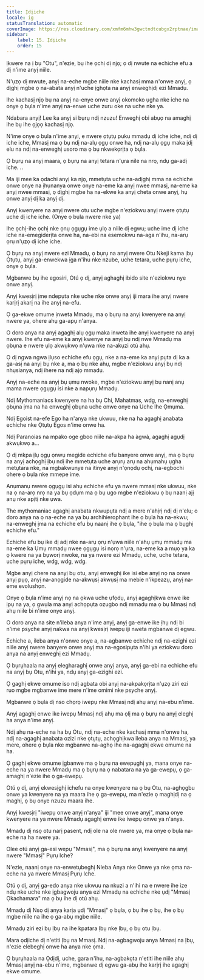 ```yaml
---
title: Ịdịiche
locale: ig
statusTranslation: automatic
coverImage: https://res.cloudinary.com/xmfm6mhw3gwctndtcubgx2rptnae/image/upload/v1740468922/small_cover_tratado_de_psicologia_revolucionaria_a4c0dca4e0.webp
sidebar:
    label: 15. Ịdịiche
    order: 15
---
```

Ịkwere na ị bụ "Otu", n'ezie, bụ ihe ọchị dị njọ; ọ dị nwute na echiche efu a dị n'ime anyị niile.

N'ụzọ dị mwute, anyị na-eche mgbe niile nke kachasị mma n'onwe anyị, ọ dịghị mgbe ọ na-abata anyị n'uche ịghọta na anyị enweghịdị ezi Mmadụ.

Ihe kachasị njọ bụ na anyị na-enye onwe anyị okomoko ụgha nke iche na onye ọ bụla n'ime anyị na-enwe uche zuru oke na uche nke ya.

Ndabara anyị! Lee ka anyị si bụrụ ndị nzuzu! Enweghị obi abụọ na amaghị ihe bụ ihe ọjọọ kachasị njọ.

N'ime onye ọ bụla n'ime anyị, e nwere ọtụtụ puku mmadụ dị iche iche, ndị dị iche iche, Mmasị ma ọ bụ ndị na-alụ ọgụ onwe ha, ndị na-alụ ọgụ maka ịdị elu na ndị na-enweghị usoro ma ọ bụ nkwekọrịta ọ bụla.

Ọ bụrụ na anyị maara, ọ bụrụ na anyị tetara n'ụra nile na nrọ, ndụ ga-adị iche. ..

Ma iji mee ka ọdachi anyị ka njọ, mmetụta uche na-adịghị mma na echiche onwe onye na ịhụnanya onwe onye na-eme ka anyị nwee mmasị, na-eme ka anyị nwee mmasị, ọ dịghị mgbe ha na-ekwe ka anyị cheta onwe anyị, hụ onwe anyị dị ka anyị dị.

Anyị kwenyere na anyị nwere otu uche mgbe n'eziokwu anyị nwere ọtụtụ uche dị iche iche. (Onye ọ bụla nwere nke ya)

Ihe ọchị-ihe ọchị nke ọnụ ọgụgụ ime ụlọ a niile dị egwu; uche ime dị iche iche na-emegiderịta onwe ha, na-ebi na esemokwu na-aga n'ihu, na-arụ ọrụ n'ụzọ dị iche iche.

Ọ bụrụ na anyị nwere ezi Mmadụ, ọ bụrụ na anyị nwere Otu Nkeji kama ịbụ Ọtụtụ, anyị ga-enwekwa ịga n'ihu nke nzube, uche tetara, uche pụrụ iche, onye ọ bụla.

Mgbanwe bụ ihe egosiri, Otú ọ dị, anyị aghaghị ibido site n'eziokwu nye onwe anyị.

Anyị kwesịrị ịme ndepụta nke uche nke onwe anyị iji mara ihe anyị nwere karịrị akarị na ihe anyị na-efu.

Ọ ga-ekwe omume ịnweta Mmadụ, ma ọ bụrụ na anyị kwenyere na anyị nwere ya, ohere ahụ ga-apụ n'anya.

O doro anya na anyị agaghị alụ ọgụ maka inweta ihe anyị kwenyere na anyị nwere. Ihe efu na-eme ka anyị kwenye na anyị bụ ndị nwe Mmadụ ma ọbụna e nwere ụlọ akwụkwọ n'ụwa nke na-akụzi otú ahụ.

Ọ dị ngwa ngwa ịlụso echiche efu ọgụ, nke a na-eme ka anyị pụta dị ka a ga-asị na anyị bụ nke a, ma ọ bụ nke ahụ, mgbe n'eziokwu anyị bụ ndị nhụsianya, ndị ihere na ndị ajọ mmadụ.

Anyị na-eche na anyị bụ ụmụ nwoke, mgbe n'eziokwu anyị bụ nanị anụ mama nwere ọgụgụ isi nke a napụrụ Mmadụ.

Ndị Mythomaniacs kwenyere na ha bụ Chi, Mahatmas, wdg, na-enweghị ọbụna ịma na ha enweghị ọbụna uche onwe onye na Uche Ihe Ọmụma.

Ndị Egoist na-efe Ego ha n'anya nke ukwuu, nke na ha agaghị anabata echiche nke Ọtụtụ Egos n'ime onwe ha.

Ndị Paranoias na mpako oge gboo niile na-akpa ha àgwà, agaghị agụdị akwụkwọ a...

Ọ dị mkpa ịlụ ọgụ ọnwụ megide echiche efu banyere onwe anyị, ma ọ bụrụ na anyị achọghị ịbụ ndị ihe mmetụta uche arụrụ arụ na ahụmahụ ụgha metụtara nke, na mgbakwunye na itinye anyị n'ọnọdụ ọchị, na-egbochi ohere ọ bụla nke mmepe ime.

Anụmanụ nwere ọgụgụ isi ahụ echiche efu ya nwere mmasị nke ukwuu, nke na ọ na-arọ nrọ na ya bụ ọdụm ma ọ bụ ugo mgbe n'eziokwu ọ bụ naanị ajị anụ nke apịtị nke ụwa.

The mythomaniac agaghị anabata nkwupụta ndị a mere n'ahịrị ndị dị n'elu; o doro anya na ọ na-eche na ya bụ archihierophant ihe ọ bụla ha na-ekwu; na-enweghị ịma na echiche efu bụ naanị ihe ọ bụla, "ihe ọ bụla ma ọ bụghị echiche efu."

Echiche efu bụ ike dị adị nke na-arụ ọrụ n'ụwa niile n'ahụ ụmụ mmadụ ma na-eme ka Ụmụ mmadụ nwee ọgụgụ isi nọrọ n'ụra, na-eme ka a mụọ ya ka ọ kwere na ya bụworị nwoke, na ya nwere ezi Mmadụ, uche, uche tetara, uche pụrụ iche, wdg, wdg, wdg.

Mgbe anyị chere na anyị bụ otu, anyị enweghị ike isi ebe anyị nọ na onwe anyị pụọ, anyị na-anọgide na-akwụsị akwụsị ma mebie n'ikpeazụ, anyị na-eme evolushọn.

Onye ọ bụla n'ime anyị nọ na ọkwa uche ụfọdụ, anyị agaghịkwa enwe ike ịpụ na ya, ọ gwụla ma anyị achọpụta ozugbo ndị mmadụ ma ọ bụ Mmasị ndị ahụ niile bi n'ime onye anyị.

O doro anya na site n'ileba anya n'ime anyị, anyị ga-enwe ike ịhụ ndị bi n'ime psyche anyị nakwa na anyị kwesịrị iwepụ iji nweta mgbanwe dị egwu.

Echiche a, ileba anya n'onwe onye a, na-agbanwe echiche ndị na-ezighi ezi niile anyị nwere banyere onwe anyị ma na-egosipụta n'ihi ya eziokwu doro anya na anyị enweghị ezi Mmadụ.

Ọ bụrụhaala na anyị elegharaghị onwe anyị anya, anyị ga-ebi na echiche efu na anyị bụ Otu, n'ihi ya, ndụ anyị ga-ezighi ezi.

Ọ gaghị ekwe omume iso ndị agbata obi anyị na-akpakọrịta n'ụzọ ziri ezi ruo mgbe mgbanwe ime mere n'ime omimi nke psyche anyị.

Mgbanwe ọ bụla dị nso chọrọ iwepụ nke Mmasị ndị ahụ anyị na-ebu n'ime.

Anyị agaghị enwe ike iwepụ Mmasị ndị ahụ ma ọlị ma ọ bụrụ na anyị eleghị ha anya n'ime anyị.

Ndị ahụ na-eche na ha bụ Otu, ndị na-eche nke kachasị mma n'onwe ha, ndị na-agaghị anabata ozizi nke ọtụtụ, achọghịkwa ileba anya na Mmasị, ya mere, ohere ọ bụla nke mgbanwe na-aghọ ihe na-agaghị ekwe omume na ha.

Ọ gaghị ekwe omume ịgbanwe ma ọ bụrụ na ewepụghị ya, mana onye na-eche na ya nwere Mmadụ ma ọ bụrụ na ọ nabatara na ya ga-ewepụ, ọ ga-amaghị n'ezie ihe ọ ga-ewepụ.

Otú ọ dị, anyị ekwesịghị ichefu na onye kwenyere na ọ bụ Otu, na-aghọgbu onwe ya kwenyere na ya maara ihe ọ ga-ewepụ, ma n'ezie ọ maghịdị na ọ maghị, ọ bụ onye nzuzu maara ihe.

Anyị kwesịrị "iwepụ onwe anyị n'anya" iji "mee onwe anyị", mana onye kwenyere na ya nwere Mmadụ agaghị enwe ike iwepụ onwe ya n'anya.

Mmadụ dị nsọ otu narị pasent, ndị ole na ole nwere ya, ma onye ọ bụla na-eche na ha nwere ya.

Olee otú anyị ga-esi wepụ "Mmasị", ma ọ bụrụ na anyị kwenyere na anyị nwere "Mmasị" Pụrụ Iche?

N'ezie, naanị onye na-enwetụbeghị Nleba Anya nke Onwe ya nke ọma na-eche na ya nwere Mmasị Pụrụ Iche.

Otú ọ dị, anyị ga-edo anya nke ukwuu na nkuzi a n'ihi na e nwere ihe ize ndụ nke uche nke ịgbagwoju anya ezi Mmadụ na echiche nke ụdị "Mmasị Ọkachamara" ma ọ bụ ihe dị otú ahụ.

Mmadụ dị Nsọ dị anya karịa ụdị "Mmasị" ọ bụla, ọ bụ ihe ọ bụ, ihe ọ bụ mgbe niile na ihe ọ ga-abụ mgbe niile.

Mmadụ ziri ezi bụ Ịbụ na ihe kpatara Ịbụ nke Ịbụ, ọ bụ otu Ịbụ.

Mara ọdịiche dị n'etiti Ịbụ na Mmasị. Ndị na-agbagwoju anya Mmasị na Ịbụ, n'ezie elebeghị onwe ha anya nke ọma.

Ọ bụrụhaala na Ọdịdị, uche, gara n'ihu, na-agbakọta n'etiti ihe niile ahụ Mmasị anyị na-ebu n'ime, mgbanwe dị egwu ga-abụ ihe karịrị ihe agaghị ekwe omume.

